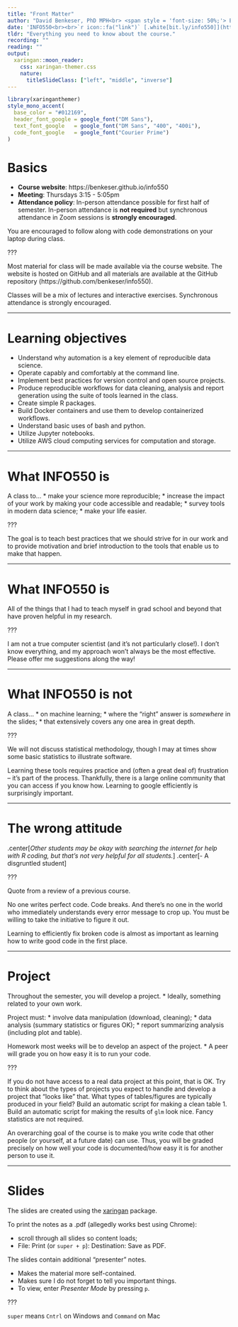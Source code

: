 ```yaml
---
title: "Front Matter"
author: "David Benkeser, PhD MPH<br> <span style = 'font-size: 50%;'> Emory University<br> Department of Biostatistics and Bioinformatics </span>"
date: 'INFO550<br><br>`r icon::fa("link")` [.white[bit.ly/info550]](https://bit.ly/info550)'
tldr: "Everything you need to know about the course."
recording: ""
reading: ""
output:
  xaringan::moon_reader:
    css: xaringan-themer.css
    nature:
      titleSlideClass: ["left", "middle", "inverse"]
---
```


```r
library(xaringanthemer)
style_mono_accent(
  base_color = "#012169",
  header_font_google = google_font("DM Sans"),
  text_font_google   = google_font("DM Sans", "400", "400i"),
  code_font_google   = google_font("Courier Prime")
)
```

<style type="text/css">
.remark-slide-content {
    font-size: 25px
}
</style>

# Basics

* __Course website__: https://benkeser.github.io/info550
* __Meeting__: Thursdays 3:15 - 5:05pm
* __Attendance policy__: In-person attendance possible for first half of semester. In-person attendance is __not required__ but synchronous attendance in Zoom sessions is __strongly encouraged__.

You are encouraged to follow along with code demonstrations on your laptop during class. 

???

Most material for class will be made available via the course website. 
The website is hosted on GitHub and all materials are available at the 
GitHub repository (https://github.com/benkeser/info550). 

Classes will be a mix of lectures and interactive exercises. Synchronous 
attendance is strongly encouraged. 

---

# Learning objectives

* Understand why automation is a key element of reproducible data science.
* Operate capably and comfortably at the command line.
* Implement best practices for version control and open source projects.
* Produce reproducible workflows for data cleaning, analysis and report generation  using the suite of tools learned in the class.
* Create simple R packages.
* Build Docker containers and use them to develop containerized workflows.
* Understand basic uses of bash and python. 
* Utilize Jupyter notebooks.
* Utilize AWS cloud computing services for computation and storage.

---

# What INFO550 is

A class to...
* make your science more reproducible;
* increase the impact of your work by making your code accessible and readable;
* survey tools in modern data science;
* make your life easier. 

???

The goal is to teach best practices that we should strive for in our 
work and to provide motivation and brief introduction to the tools that 
enable us to make that happen. 

---

# What INFO550 is

All of the things that I had to teach myself in grad school and beyond that 
have proven helpful in my research.

???

I am not a true computer scientist (and it's not particularly close!). 
I don't know everything, and my approach won't always be the most effective. 
Please offer me suggestions along the way!

---

# What INFO550 is not

A class...
* on machine learning; 
* where the "right" answer is *somewhere* in the slides; 
* that extensively covers any one area in great depth.

???

We will not discuss statistical methodology, though I may at 
times show some basic statistics to illustrate software. 

Learning these tools requires practice and (often a great deal of) 
frustration -- it's part of the process. Thankfully, there is a 
large online community that you can access if you know how. Learning
to google efficiently is surprisingly important. 

---

# The wrong attitude

.center[*Other students may be okay with searching the internet for help with R coding, but that's not very helpful for all students.*]
.center[\- A disgruntled student]

???

Quote from a review of a previous course.

No one writes perfect code. Code breaks. And there's no one in the world
who immediately understands every error message to crop up. You must be 
willing to take the initiative to figure it out. 

Learning to efficiently fix broken code is almost as important as learning
how to write good code in the first place. 

---

# Project

Throughout the semester, you will develop a project. 
* Ideally, something related to your own work. 

Project must: 
* involve data manipulation (download, cleaning);
* data analysis (summary statistics or figures OK);
* report summarizing analysis (including plot and table).

Homework most weeks will be to develop an aspect of the project. 
* A peer will grade you on how easy it is to run your code. 

???

If you do not have access to a real data project at this point, that is 
OK. Try to think about the types of projects you expect to handle and 
develop a project that "looks like" that. What types of tables/figures
are typically produced in your field? Build an automatic script for making
a clean table 1. Build an automatic script for making the results of `glm`
look nice. Fancy statistics are not required. 

An overarching goal of the course is to make you write code that other 
people (or yourself, at a future date) can use. Thus, you will be graded 
precisely on how well your code is documented/how easy it is for another 
person to use it. 

---

# Slides

The slides are created using the [xaringan](https://slides.yihui.org/xaringan/#1) package. 

To print the notes as a .pdf (allegedly works best using Chrome):

* scroll through all slides so content loads;
* File: Print (or `super + p`): Destination: Save as PDF.

The slides contain additional "presenter" notes. 

* Makes the material more self-contained. 
* Makes sure I do not forget to tell you important things.
* To view, enter *Presenter Mode* by pressing `p`.

???

`super` means `Cntrl` on Windows and `Command` on Mac

